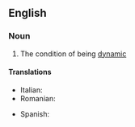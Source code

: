 ==English==

===Noun===
{{en-noun|-}}

# The condition of being [[dynamic]]
#: {{usex|The '''dynamicity''' of the dataset makes it difficult to keep accurate.|lang=en}}

====Translations====
{{trans-top|condition of being dynamic}}
* Italian: {{t-|it|dinamicità|f}}
* Romanian: {{t-|ro|dinamicitate|f}}
{{trans-mid}}
* Spanish: {{t|es|dinamicidad|f}}
{{trans-bottom}}